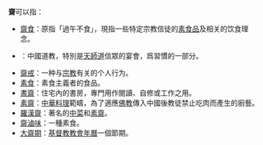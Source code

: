 '''齋'''可以指：
*[[齋食|齋食]]：原指「過午不食」，現指一些特定宗教信徒的[[素食|素食品]]及相关的饮食理念。
*{{link-en|齋廚|Chu (Taoism)}}：中國道教，特別是[[天師道|天師道]]信眾的宴會，爲{{le|道教飲食|Taoist diet}}習慣的一部分。
*[[齋戒|齋戒]]：一种与[[宗教|宗教]]有关的个人行为。
*[[素食|素食]]：素食主義者的食品。
*[[書齋|書齋]]：住宅內的書房，專門用作閱讀、自修或工作之用。
*[[素齋|素齋]]：[[中華料理|中華料理]]範疇，為了適應[[佛教|佛教]]傳入中國後教徒禁止吃肉而產生的廚藝。
*[[羅漢齋|羅漢齋]]：著名的[[中菜|中菜]]和[[素齋|素齋]]。
*[[齋滷味|齋滷味]]：一種素食。
*[[大齋期|大齋期]]：[[基督教|基督教]][[教會年曆|教會年曆]]一個節期。
{{disambig|Cat=一字消歧義}}